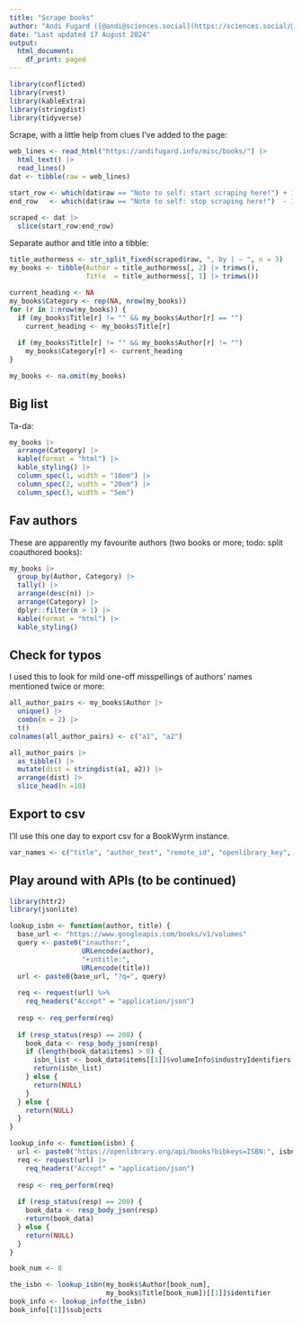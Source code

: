 ```yaml
---
title: "Scrape books"
author: "Andi Fugard ([@andi@sciences.social](https://sciences.social/@andi))"
date: "Last updated 17 August 2024"
output:
  html_document:
    df_print: paged
---
```



```r
library(conflicted)
library(rvest)
library(kableExtra)
library(stringdist)
library(tidyverse)
```


Scrape, with a little help from clues I've added to the page:

```r
web_lines <- read_html("https://andifugard.info/misc/books/") |>
  html_text() |>
  read_lines()
dat <- tibble(raw = web_lines)

start_row <- which(dat$raw == "Note to self: start scraping here!") + 1
end_row   <- which(dat$raw == "Note to self: stop scraping here!")  - 1

scraped <- dat |>
  slice(start_row:end_row)
```

Separate author and title into a tibble:

```r
title_authormess <- str_split_fixed(scraped$raw, ", by | – ", n = 3)
my_books <- tibble(Author = title_authormess[, 2] |> trimws(),
                   Title  = title_authormess[, 1] |> trimws())

current_heading <- NA
my_books$Category <- rep(NA, nrow(my_books))
for (r in 1:nrow(my_books)) {
  if (my_books$Title[r] != "" && my_books$Author[r] == "")
    current_heading <- my_books$Title[r]
  
  if (my_books$Title[r] != "" && my_books$Author[r] != "")
    my_books$Category[r] <- current_heading  
}

my_books <- na.omit(my_books)
```



## Big list


Ta-da:

```r
my_books |>
  arrange(Category) |>
  kable(format = "html") |>
  kable_styling() |>
  column_spec(1, width = "10em") |>
  column_spec(2, width = "20em") |>
  column_spec(3, width = "5em")
```


## Fav authors

These are apparently my favourite authors (two books or more; todo: split coauthored books):

```r
my_books |>
  group_by(Author, Category) |>
  tally() |>
  arrange(desc(n)) |>
  arrange(Category) |>
  dplyr::filter(n > 1) |>
  kable(format = "html") |>
  kable_styling()
```



## Check for typos

I used this to look for mild one-off misspellings of authors' names mentioned twice or more:

```r
all_author_pairs <- my_books$Author |>
  unique() |>
  combn(m = 2) |>
  t()
colnames(all_author_pairs) <- c("a1", "a2")

all_author_pairs |>
  as_tibble() |>
  mutate(dist = stringdist(a1, a2)) |>
  arrange(dist) |>
  slice_head(n =10)
```


## Export to csv

I'll use this one day to export csv for a BookWyrm instance.

```r
var_names <- c("title", "author_text", "remote_id", "openlibrary_key", "inventaire_id", "librarything_key", "goodreads_key", "bnf_id", "viaf", "wikidata", "asin", "aasin", "isfdb", "isbn_10", "isbn_13", "oclc_number", "start_date", "finish_date", "stopped_date", "rating", "review_name", "review_cw", "review_content", "review_published", "shelf", "shelf_name", "shelf_date")
```




## Play around with APIs (to be continued)

```r
library(httr2)
library(jsonlite)
```


```r
lookup_isbn <- function(author, title) {
  base_url <- "https://www.googleapis.com/books/v1/volumes"
  query <- paste0("inauthor:",
                  URLencode(author),
                  "+intitle:",
                  URLencode(title))
  url <- paste0(base_url, "?q=", query)
  
  req <- request(url) %>%
    req_headers("Accept" = "application/json")
  
  resp <- req_perform(req)
  
  if (resp_status(resp) == 200) {
    book_data <- resp_body_json(resp)
    if (length(book_data$items) > 0) {
      isbn_list <- book_data$items[[1]]$volumeInfo$industryIdentifiers
      return(isbn_list)
    } else {
      return(NULL)
    }
  } else {
    return(NULL)
  }
}

lookup_info <- function(isbn) {
  url <- paste0("https://openlibrary.org/api/books?bibkeys=ISBN:", isbn, "&format=json&jscmd=data")
  req <- request(url) |>
    req_headers("Accept" = "application/json")
  
  resp <- req_perform(req)
  
  if (resp_status(resp) == 200) {
    book_data <- resp_body_json(resp)
    return(book_data)
  } else {
    return(NULL)
  }
}
```



```r
book_num <- 8

the_isbn <- lookup_isbn(my_books$Author[book_num], 
                        my_books$Title[book_num])[[1]]$identifier
book_info <- lookup_info(the_isbn)
book_info[[1]]$subjects
```


